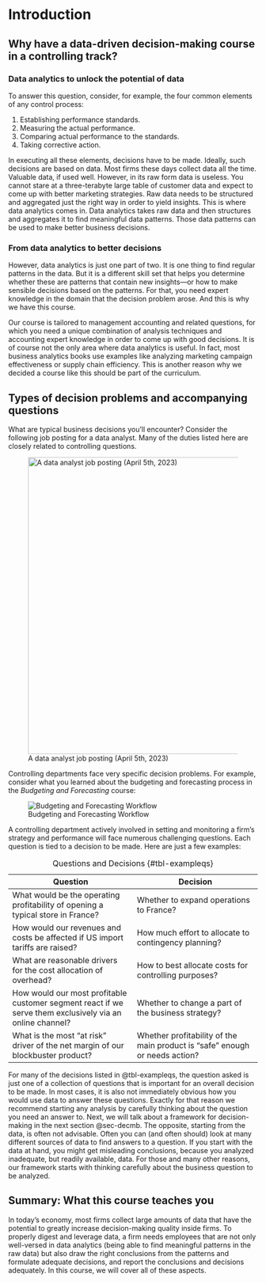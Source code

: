 # Introduction {#sec-introduction}

## Why have a data-driven decision-making course in a controlling track?

### Data analytics to unlock the potential of data

To answer this question, consider, for example, the four common elements of any control process:

1. Establishing performance standards.
2. Measuring the actual performance.
3. Comparing actual performance to the standards.
4. Taking corrective action.

In executing all these elements, decisions have to be made. Ideally, such decisions are based on data. Most firms these days collect data all the time. Valuable data, if used well. However, in its raw form data is useless. You cannot stare at a three-terabyte large table of customer data and expect to come up with better marketing strategies. Raw data needs to be structured and aggregated just the right way in order to yield insights. This is where data analytics comes in. Data analytics takes raw data and then structures and aggregates it to find meaningful data patterns. Those data patterns can be used to make better business decisions.


### From data analytics to better decisions

However, data analytics is just one part of two. It is one thing to find regular patterns in the data. But it is a different skill set that helps you determine whether these are patterns that contain new insights---or how to make sensible decisions based on the patterns. For that, you need expert knowledge in the domain that the decision problem arose. And this is why we have this course.

Our course is tailored to management accounting and related questions, for which you need a unique combination of analysis techniques and accounting expert knowledge in order to come up with good decisions. It is of course not the only area where data analytics is useful. In fact, most business analytics books use examples like analyzing marketing campaign effectiveness or supply chain efficiency. This is another reason why we decided a course like this should be part of the curriculum.


## Types of decision problems and accompanying questions

What are typical business decisions you'll encounter? Consider the following job posting for a data analyst. Many of the duties listed here are closely related to controlling questions.

![A data analyst job posting (April 5th, 2023)](pics/P1/ASML-job.png){#fig-asmljob width="600px"}

Controlling departments face very specific decision problems. For example, consider what you learned about the budgeting and forecasting process in the *Budgeting and Forecasting* course:

![Budgeting and Forecasting Workflow](pics/P1/BF-flow-pic.png){#fig-bfflow}

A controlling department actively involved in setting and monitoring a firm's strategy and performance will face numerous challenging questions. Each question is tied to a decision to be made. Here are just a few examples:

| Question                                                                                                 | Decision                                                                   |
|------------------------------------|------------------------------------|
| What would be the operating profitability of opening a typical store in France?                          | Whether to expand operations to France?                                    |
| How would our revenues and costs be affected if US import tariffs are raised?                              | How much effort to allocate to contingency planning?                         |
| What are reasonable drivers for the cost allocation of overhead?                                      | How to best allocate costs for controlling purposes?                        |
| How would our most profitable customer segment react if we serve them exclusively via an online channel? | Whether to change a part of the business strategy?                          |
| What is the most "at risk" driver of the net margin of our blockbuster product?                         | Whether profitability of the main product is "safe" enough or needs action? |

: Questions and Decisions {#tbl-exampleqs}


For many of the decisions listed in @tbl-exampleqs, the question asked is just one of a collection of questions that is important for an overall decision to be made. In most cases, it is also not immediately obvious how you would use data to answer these questions. Exactly for that reason we recommend starting any analysis by carefully thinking about the question you need an answer to. Next, we will talk about a framework for decision-making in the next section @sec-decmb. The opposite, starting from the data, is often not advisable. Often you can (and often should) look at many different sources of data to find answers to a question. If you start with the data at hand, you might get misleading conclusions, because you analyzed inadequate, but readily available, data. For those and many other reasons, our framework starts with thinking carefully about the business question to be analyzed.


## Summary: What this course teaches you

In today's economy, most firms collect large amounts of data that have the potential to greatly increase decision-making quality inside firms. To properly digest and leverage data, a firm needs employees that are not only well-versed in data analytics (being able to find meaningful patterns in the raw data) but also draw the right conclusions from the patterns and formulate adequate decisions, and report the conclusions and decisions adequately. In this course, we will cover all of these aspects.
<!-- project costing -->

<!--     Prognose von zukünftigen Kostenentwicklungen bei Projekten -->
<!--     Die automatisierte Auswertung von Projektkalkulationen und deren Financials, um kritische Bereiche bzw. Red Flags zu identifizieren. -->
<!--     Ermittlung der Werthaltigkeit des Order Backlog -->
<!--     Auswertung von großen Datensätzen, um bestimmte Patterns zu identifizieren (z.B. (zukünftige) Profitabilität bestimmter Produkte/Geschäfte) -->
<!--     Zukünftige Entwicklung des Cash Flows -->

